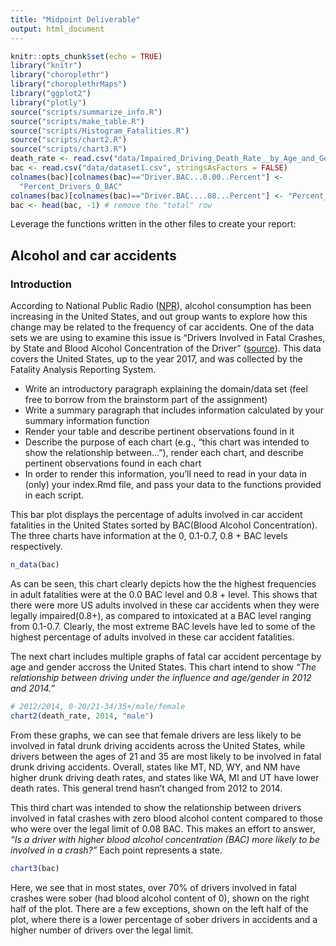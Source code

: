 ```yaml
---
title: "Midpoint Deliverable"
output: html_document
---
```


```r
knitr::opts_chunk$set(echo = TRUE)
library("knitr")
library("choroplethr")
library("choroplethrMaps")
library("ggplot2")
library("plotly")
source("scripts/summarize_info.R")
source("scripts/make_table.R")
source("scripts/Histogram_Fatalities.R")
source("scripts/chart2.R")
source("scripts/chart3.R")
death_rate <- read.csv("data/Impaired_Driving_Death_Rate__by_Age_and_Gender__2012___2014__All_States.csv", stringsAsFactors = FALSE)
bac <- read.csv("data/dataset1.csv", stringsAsFactors = FALSE)
colnames(bac)[colnames(bac)=="Driver.BAC...0.00..Percent"] <- 
  "Percent_Drivers_0_BAC"
colnames(bac)[colnames(bac)=="Driver.BAC....08...Percent"] <- "Percent_Drivers_over_0.08_BAC"
bac <- head(bac, -1) # remove the "total" row
```

Leverage the functions written in the other files to create your report:

## Alcohol and car accidents

### Introduction

According to National Public Radio ([NPR](https://www.npr.org/sections/thetwo-way/2017/08/10/542409957/drinking-on-
the-rise-in-u-s-especially-for-women-minorities-older-adults)), alcohol consumption has been increasing in the United States, and out group wants to explore how 
this change may be related to the frequency of car accidents. 
One of the data sets we are using to examine this issue is "Drivers Involved in 
Fatal Crashes, by State and Blood Alcohol Concentration of the Driver" ([source](https://www-fars.nhtsa.dot.gov/States/StatesAlcohol.aspx)). This 
data covers the United States, up to the year 2017, and was collected by the 
Fatality Analysis Reporting System.

* Write an introductory paragraph explaining the domain/data set (feel free to borrow from the brainstorm part of the assignment)
* Write a summary paragraph that includes information calculated by your summary information function
* Render your table and describe pertinent observations found in it
* Describe the purpose of each chart (e.g., "this chart was intended to show the relationship between..."), render each chart, and describe pertinent observations found in each chart
* In order to render this information, you'll need to read in your data in (only) your index.Rmd file, and pass your data to the functions provided in each script.

This bar plot displays the percentage of adults involved in car accident fatalities in the United States sorted by BAC(Blood Alcohol Concentration). The three charts have information at the 0, 0.1-0.7, 0.8 + BAC levels respectively. 
```r
n_data(bac)
```

As can be seen, this chart clearly depicts how the the highest frequencies in adult fatalities were at the 0.0 BAC level and 0.8 + level. This shows that there were more US adults involved in these car accidents when they were legally impaired(0.8+), as compared to intoxicated at a BAC level ranging from 0.1-0.7. Clearly, the most extreme BAC levels have led to some of the highest percentage of adults involved in these car accident fatalities. 

The next chart includes multiple graphs of fatal car accident percentage by age and gender accross the United States. This chart intend to show _"The relationship between driving under the influence and age/gender in 2012 and 2014."_
```r
# 2012/2014, 0-20/21-34/35+/male/female
chart2(death_rate, 2014, "male")
```

From these graphs, we can see that female drivers are less likely to be involved 
in fatal drunk driving accidents across the United States, while drivers between 
the ages of 21 and 35 are most likely to be involved in fatal drunk driving accidents. Overall, states like MT, ND, WY, and NM have higher drunk driving 
death rates, and states like WA, MI and UT have lower death rates. This general
trend hasn't changed from 2012 to 2014. 

This third chart was intended to show the relationship between drivers involved in fatal crashes with zero blood alcohol content compared to those who were over the legal limit of 0.08 BAC. This makes an effort to answer, _"Is a driver with higher blood alcohol concentration (BAC) more likely to be involved in a crash?"_ 
Each point represents a state.

```r
chart3(bac)
```

Here, we see that in most states, over 70% of drivers involved in fatal crashes were 
sober (had blood alcohol content of 0), shown on the right half of the plot. There are a few exceptions, shown on the left half of the plot, where there is a lower percentage of sober drivers in accidents and a higher number of drivers over the legal limit.